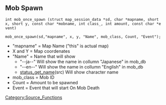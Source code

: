 == Mob Spawn ==
 int mob_once_spawn (struct map_session_data *sd, char *mapname, short x, short y, const char *mobname, int class_, int amount, const char *event)

 mob_once_spawn(sd,"mapname", x, y, "Name", mob_class, Count, "Event");

* "mapname"	= Map Name ("this" is actual map)
* X and Y		= Map coordenates
* "Name"	= Name that will show
** "--ja--" Will show the name in collumn "Japanese" in mob_db
** "--en--" Will show the name in collumn "English" in mob_db
** [[status_get_name]](src) Will show character name
* mob_class	= Mob ID
* Count		= Amount to be spawned
* Event		= Event that will start On Mob Death








[[Category:Source_Functions]]